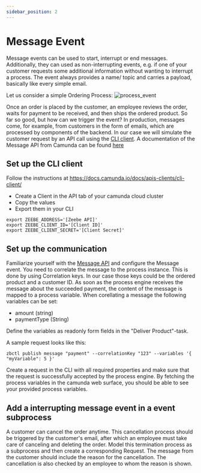 ```yaml
---
sidebar_position: 2
---
```


# Message Event
Message events can be used to start, interrupt or end messages. Additionally, they can used as non-interrupting events, e.g. if one of your customer requests some additional information without wanting to interrupt a process. The event always provides a name/ topic and carries a payload, basically like every simple email.

Let us consider a simple Ordering Process:
![process_event](/assets/docs/events/message-event/process-message-event.png)

Once an order is placed by the customer, an employee reviews the order, waits for payment to be received, and then ships the ordered product.
So far so good, but how can we trigger the event? In production, messages come, for example, from customers in the form of emails, which are processed by components of the backend. In our case we will simulate the customer request by an API call using the [CLI client](https://docs.camunda.io/docs/apis-clients/cli-client/). A documentation of the Message API from Camunda can be found [here](https://docs.camunda.io/docs/components/concepts/messages/)

## Set up the CLI client

Follow the instructions at https://docs.camunda.io/docs/apis-clients/cli-client/

- Create a Client in the API tab of your camunda cloud cluster
- Copy the values
- Export them in your CLI

```
export ZEEBE_ADDRESS='[Zeebe API]'
export ZEEBE_CLIENT_ID='[Client ID]'
export ZEEBE_CLIENT_SECRET='[Client Secret]'
```

## Set up the communication
Familiarize yourself with the [Message API](https://docs.camunda.io/docs/apis-clients/grpc/#publishmessage-rpc) and configure the Message event. You need to correlate the message to the process instance. This is done by using Correlation keys. In our case those keys could be the ordered product and a customer ID.
As soon as the process engine receives the message about the succeeded payment, the content of the message is mapped to a process variable. When corellating a message the following variables can be set:
- amount (string)
- paymentType (String)

Define the variables as readonly form fields in the "Deliver Product"-task.

A sample request looks like this:
```
zbctl publish message "payment" --correlationKey "123" --variables '{ "myVariable": 5 }'

```

Create a request in the CLI with all required properties and make sure that the request is successfully accepted by the process engine. By fetching the process variables in the camunda web surface, you should be able to see your provided process variables.


## Add a interrupting message event in a event subprocess
A customer can cancel the order anytime. This cancellation process should be triggered by the customer's email, after which an employee must take care of canceling and deleting the order. Model this termination process as a subprocess and then create a corresponding Request. The message from the customer should include the reason for the cancellation. The cancellation is also checked by an employee to whom the reason is shown.

